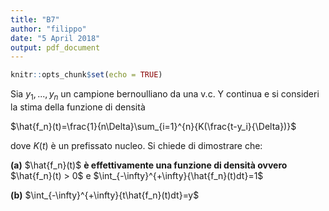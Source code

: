 ```yaml
---
title: "B7"
author: "filippo"
date: "5 April 2018"
output: pdf_document
---
```


```r
knitr::opts_chunk$set(echo = TRUE)
```

Sia $y_1, ..., y_n$ un campione bernoulliano da una v.c. Y continua e si consideri la stima della funzione di densità  

$\hat{f_n}(t)=\frac{1}{n\Delta}\sum_{i=1}^{n}{K(\frac{t-y_i}{\Delta})}$

dove $K(t)$ è un prefissato nucleo. Si chiede di dimostrare che:  

**(a)** $\hat{f_n}(t)$ **è effettivamente una funzione di densità ovvero** $\hat{f_n}(t) > 0$ e $\int_{-\infty}^{+\infty}{\hat{f_n}(t)dt}=1$  


**(b)** $\int_{-\infty}^{+\infty}{t\hat{f_n}(t)dt}=y$  

